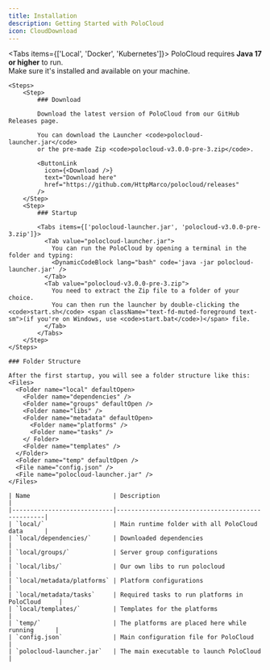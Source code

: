 ```yaml
---
title: Installation
description: Getting Started with PoloCloud
icon: CloudDownload
---
```




<Tabs items={['Local', 'Docker', 'Kubernetes']}>
  <Tab value="Local">
    <Callout title="Java Required" type="warn">
      PoloCloud requires <strong>Java 17 or higher</strong> to run.  
      Make sure it's installed and available on your machine.
    </Callout>

    <Steps>
        <Step>
            ### Download

            Download the latest version of PoloCloud from our GitHub Releases page.

            You can download the Launcher <code>polocloud-launcher.jar</code>  
            or the pre-made Zip <code>polocloud-v3.0.0-pre-3.zip</code>.

            <ButtonLink
              icon={<Download />}
              text="Download here"
              href="https://github.com/HttpMarco/polocloud/releases"
            />
        </Step>
        <Step>
            ### Startup

            <Tabs items={['polocloud-launcher.jar', 'polocloud-v3.0.0-pre-3.zip']}>
              <Tab value="polocloud-launcher.jar">
                You can run the PoloCloud by opening a terminal in the folder and typing:
                <DynamicCodeBlock lang="bash" code='java -jar polocloud-launcher.jar' />
              </Tab>
              <Tab value="polocloud-v3.0.0-pre-3.zip">
                You need to extract the Zip file to a folder of your choice.  
                You can then run the launcher by double-clicking the <code>start.sh</code> <span className="text-fd-muted-foreground text-sm">(if you're on Windows, use <code>start.bat</code>)</span> file.
              </Tab>
            </Tabs>
        </Step>
    </Steps>

    ### Folder Structure

    After the first startup, you will see a folder structure like this:
    <Files>
      <Folder name="local" defaultOpen>
        <Folder name="dependencies" />
        <Folder name="groups" defaultOpen />
        <Folder name="libs" />
        <Folder name="metadata" defaultOpen>
          <Folder name="platforms" />
          <Folder name="tasks" />
        </ Folder>
        <Folder name="templates" />
      </Folder>
      <Folder name="temp" defaultOpen />
      <File name="config.json" />
      <File name="polocloud-launcher.jar" />
    </Files>

    | Name                       | Description                                      |
    |----------------------------|--------------------------------------------------|
    | `local/`                   | Main runtime folder with all PoloCloud data      |
    | `local/dependencies/`      | Downloaded dependencies                          |
    | `local/groups/`            | Server group configurations                      |
    | `local/libs/`              | Our own libs to run polocloud                    |
    | `local/metadata/platforms` | Platform configurations                          |
    | `local/metadata/tasks`     | Required tasks to run platforms in PoloCloud     |
    | `local/templates/`         | Templates for the platforms                      |
    | `temp/`                    | The platforms are placed here while running      |
    | `config.json`              | Main configuration file for PoloCloud            |
    | `polocloud-launcher.jar`   | The main executable to launch PoloCloud          |
  </Tab>
  <Tab value="Docker">
  </Tab>
  <Tab value="Kubernetes">
  </Tab>
</Tabs>